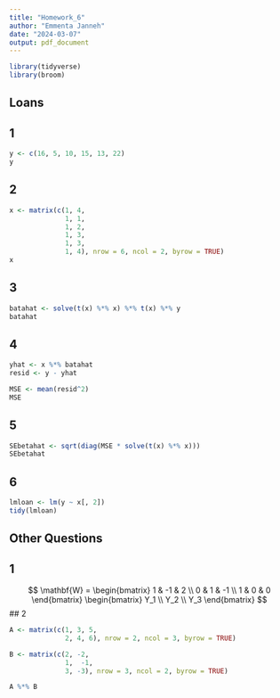 ```yaml
---
title: "Homework_6"
author: "Emmenta Janneh"
date: "2024-03-07"
output: pdf_document
---
```


```r
library(tidyverse)
library(broom)
```

## Loans

## 1

```r
y <- c(16, 5, 10, 15, 13, 22)
y
```

## 2

```r
x <- matrix(c(1, 4,
              1, 1, 
              1, 2, 
              1, 3, 
              1, 3, 
              1, 4), nrow = 6, ncol = 2, byrow = TRUE)
x
```

## 3

```r
batahat <- solve(t(x) %*% x) %*% t(x) %*% y
batahat
```

## 4

```r
yhat <- x %*% batahat
resid <- y - yhat

MSE <- mean(resid^2)
MSE
```

## 5

```r
SEbetahat <- sqrt(diag(MSE * solve(t(x) %*% x)))
SEbetahat
```

## 6

```r
lmloan <- lm(y ~ x[, 2])
tidy(lmloan)
```

## Other Questions

## 1

$$ \mathbf{W} = \begin{bmatrix} 1 & -1 & 2 \\ 0 & 1 & -1 \\ 1 & 0 & 0 \end{bmatrix} \begin{bmatrix} Y_1 \\ Y_2 \\ Y_3 \end{bmatrix} $$
## 2

```r
A <- matrix(c(1, 3, 5,
              2, 4, 6), nrow = 2, ncol = 3, byrow = TRUE)

B <- matrix(c(2, -2,
              1,  -1,
              3, -3), nrow = 3, ncol = 2, byrow = TRUE)

A %*% B
```

